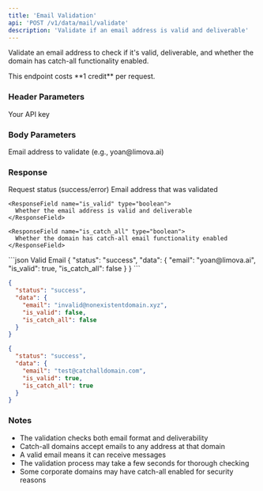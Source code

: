 ```yaml
---
title: 'Email Validation'
api: 'POST /v1/data/mail/validate'
description: 'Validate if an email address is valid and deliverable'
---
```


Validate an email address to check if it's valid, deliverable, and whether the domain has catch-all functionality enabled.

<Note>
  This endpoint costs **1 credit** per request.
</Note>

### Header Parameters

<ParamField header="x-api-key" type="string" required>
  Your API key
</ParamField>

### Body Parameters

<ParamField body="email" type="string" required>
  Email address to validate (e.g., yoan@limova.ai)
</ParamField>

### Response

<ResponseField name="status" type="string">
  Request status (success/error)
</ResponseField>

<ResponseField name="data" type="object">
  <Expandable title="Properties">
    <ResponseField name="email" type="string">
      Email address that was validated
    </ResponseField>
    
    <ResponseField name="is_valid" type="boolean">
      Whether the email address is valid and deliverable
    </ResponseField>
    
    <ResponseField name="is_catch_all" type="boolean">
      Whether the domain has catch-all email functionality enabled
    </ResponseField>
  </Expandable>
</ResponseField>

<ResponseExample>
```json Valid Email
{
  "status": "success",
  "data": {
    "email": "yoan@limova.ai",
    "is_valid": true,
    "is_catch_all": false
  }
}
```

```json Invalid Email
{
  "status": "success",
  "data": {
    "email": "invalid@nonexistentdomain.xyz",
    "is_valid": false,
    "is_catch_all": false
  }
}
```

```json Catch-All Domain
{
  "status": "success",
  "data": {
    "email": "test@catchalldomain.com",
    "is_valid": true,
    "is_catch_all": true
  }
}
```
</ResponseExample>

### Notes
- The validation checks both email format and deliverability
- Catch-all domains accept emails to any address at that domain
- A valid email means it can receive messages
- The validation process may take a few seconds for thorough checking
- Some corporate domains may have catch-all enabled for security reasons
